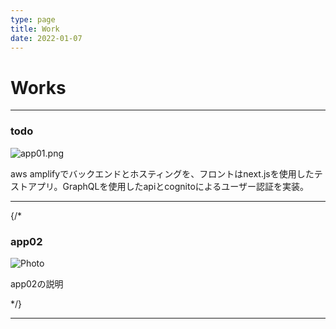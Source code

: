 ```yaml
---
type: page
title: Work
date: 2022-01-07
---
```


# Works




---

<h3>todo</h3>
<Link href="https://testapp.daigorou.net/">
  <a target="_blank">
  <Image
    src="/images/app01.png"
    alt="app01.png"
    layout="responsive"
    width={1125}
    height={500}
    priority
    className="next-image"
  />
  </a>
</Link>
<p>aws amplifyでバックエンドとホスティングを、フロントはnext.jsを使用したテストアプリ。GraphQLを使用したapiとcognitoによるユーザー認証を実装。</p>

---

{/* <h3>app02</h3>
<Link href="">
  <a target="_blank">
  <Image
    src="/images/photo2.jpg"
    alt="Photo"
    width={1125}
    height={750}
    priority
    className="next-image"
  />
  </a>
</Link>
<p>app02の説明</p> */}

---
